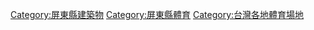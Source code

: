[[Category:屏東縣建築物|Category:屏東縣建築物]]
[[Category:屏東縣體育|Category:屏東縣體育]]
[[Category:台灣各地體育場地|Category:台灣各地體育場地]]